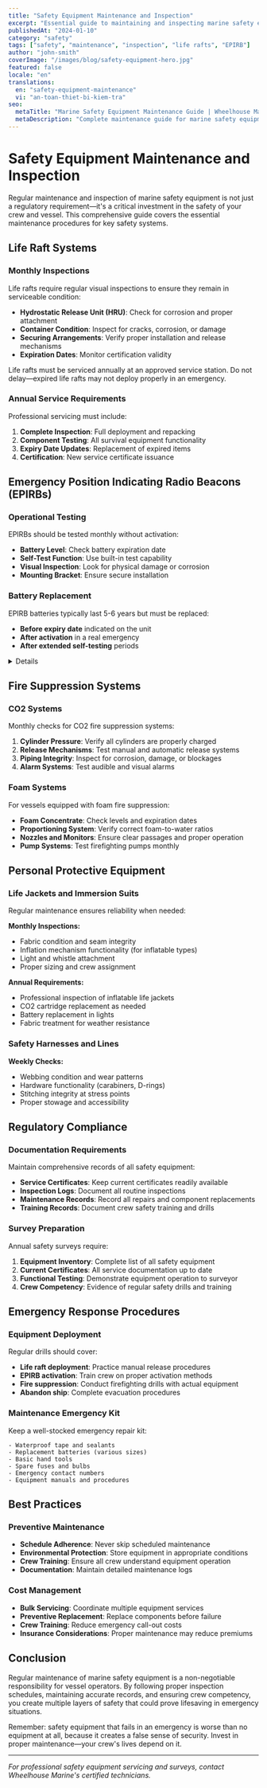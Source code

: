 ```yaml
---
title: "Safety Equipment Maintenance and Inspection"
excerpt: "Essential guide to maintaining and inspecting marine safety equipment including life rafts, EPIRBs, and fire suppression systems."
publishedAt: "2024-01-10"
category: "safety"
tags: ["safety", "maintenance", "inspection", "life rafts", "EPIRB"]
author: "john-smith"
coverImage: "/images/blog/safety-equipment-hero.jpg"
featured: false
locale: "en"
translations:
  en: "safety-equipment-maintenance"
  vi: "an-toan-thiet-bi-kiem-tra"
seo:
  metaTitle: "Marine Safety Equipment Maintenance Guide | Wheelhouse Marine"
  metaDescription: "Complete maintenance guide for marine safety equipment including inspection schedules and regulatory requirements."
---
```


# Safety Equipment Maintenance and Inspection

Regular maintenance and inspection of marine safety equipment is not just a regulatory requirement—it's a critical investment in the safety of your crew and vessel. This comprehensive guide covers the essential maintenance procedures for key safety systems.

## Life Raft Systems

### Monthly Inspections

Life rafts require regular visual inspections to ensure they remain in serviceable condition:

- **Hydrostatic Release Unit (HRU)**: Check for corrosion and proper attachment
- **Container Condition**: Inspect for cracks, corrosion, or damage
- **Securing Arrangements**: Verify proper installation and release mechanisms
- **Expiration Dates**: Monitor certification validity

<Callout type="warning">
Life rafts must be serviced annually at an approved service station. Do not delay—expired life rafts may not deploy properly in an emergency.
</Callout>

### Annual Service Requirements

Professional servicing must include:

1. **Complete Inspection**: Full deployment and repacking
2. **Component Testing**: All survival equipment functionality
3. **Expiry Date Updates**: Replacement of expired items
4. **Certification**: New service certificate issuance

## Emergency Position Indicating Radio Beacons (EPIRBs)

### Operational Testing

EPIRBs should be tested monthly without activation:

- **Battery Level**: Check battery expiration date
- **Self-Test Function**: Use built-in test capability
- **Visual Inspection**: Look for physical damage or corrosion
- **Mounting Bracket**: Ensure secure installation

### Battery Replacement

EPIRB batteries typically last 5-6 years but must be replaced:

- **Before expiry date** indicated on the unit
- **After activation** in a real emergency
- **After extended self-testing** periods

<Details summary="EPIRB Registration Requirements">
All EPIRBs must be registered with the national maritime authority. Registration should include:

- Vessel details (name, registration, dimensions)
- Owner contact information
- Emergency contacts
- Operating area information

Update registration immediately when vessel ownership changes or contact details are modified.
</Details>

## Fire Suppression Systems

### CO2 Systems

Monthly checks for CO2 fire suppression systems:

1. **Cylinder Pressure**: Verify all cylinders are properly charged
2. **Release Mechanisms**: Test manual and automatic release systems
3. **Piping Integrity**: Inspect for corrosion, damage, or blockages
4. **Alarm Systems**: Test audible and visual alarms

### Foam Systems

For vessels equipped with foam fire suppression:

- **Foam Concentrate**: Check levels and expiration dates
- **Proportioning System**: Verify correct foam-to-water ratios
- **Nozzles and Monitors**: Ensure clear passages and proper operation
- **Pump Systems**: Test firefighting pumps monthly

## Personal Protective Equipment

### Life Jackets and Immersion Suits

Regular maintenance ensures reliability when needed:

**Monthly Inspections:**
- Fabric condition and seam integrity
- Inflation mechanism functionality (for inflatable types)
- Light and whistle attachment
- Proper sizing and crew assignment

**Annual Requirements:**
- Professional inspection of inflatable life jackets
- CO2 cartridge replacement as needed
- Battery replacement in lights
- Fabric treatment for weather resistance

### Safety Harnesses and Lines

**Weekly Checks:**
- Webbing condition and wear patterns
- Hardware functionality (carabiners, D-rings)
- Stitching integrity at stress points
- Proper stowage and accessibility

## Regulatory Compliance

### Documentation Requirements

Maintain comprehensive records of all safety equipment:

- **Service Certificates**: Keep current certificates readily available
- **Inspection Logs**: Document all routine inspections
- **Maintenance Records**: Record all repairs and component replacements
- **Training Records**: Document crew safety training and drills

### Survey Preparation

Annual safety surveys require:

1. **Equipment Inventory**: Complete list of all safety equipment
2. **Current Certificates**: All service documentation up to date
3. **Functional Testing**: Demonstrate equipment operation to surveyor
4. **Crew Competency**: Evidence of regular safety drills and training

## Emergency Response Procedures

### Equipment Deployment

Regular drills should cover:

- **Life raft deployment**: Practice manual release procedures
- **EPIRB activation**: Train crew on proper activation methods
- **Fire suppression**: Conduct firefighting drills with actual equipment
- **Abandon ship**: Complete evacuation procedures

### Maintenance Emergency Kit

Keep a well-stocked emergency repair kit:

```
- Waterproof tape and sealants
- Replacement batteries (various sizes)
- Basic hand tools
- Spare fuses and bulbs
- Emergency contact numbers
- Equipment manuals and procedures
```

## Best Practices

### Preventive Maintenance

- **Schedule Adherence**: Never skip scheduled maintenance
- **Environmental Protection**: Store equipment in appropriate conditions
- **Crew Training**: Ensure all crew understand equipment operation
- **Documentation**: Maintain detailed maintenance logs

### Cost Management

- **Bulk Servicing**: Coordinate multiple equipment services
- **Preventive Replacement**: Replace components before failure
- **Crew Training**: Reduce emergency call-out costs
- **Insurance Considerations**: Proper maintenance may reduce premiums

## Conclusion

Regular maintenance of marine safety equipment is a non-negotiable responsibility for vessel operators. By following proper inspection schedules, maintaining accurate records, and ensuring crew competency, you create multiple layers of safety that could prove lifesaving in emergency situations.

Remember: safety equipment that fails in an emergency is worse than no equipment at all, because it creates a false sense of security. Invest in proper maintenance—your crew's lives depend on it.

---

*For professional safety equipment servicing and surveys, contact Wheelhouse Marine's certified technicians.*

